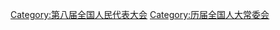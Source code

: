 {{Catmore|第八届全国人民代表大会常务委员会}}

[[Category:第八届全国人民代表大会|Category:第八届全国人民代表大会]]
[[Category:历届全国人大常委会|Category:历届全国人大常委会]]